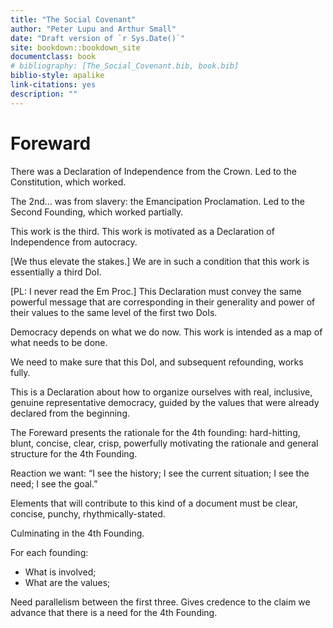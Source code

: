 ```yaml
--- 
title: "The Social Covenant"
author: "Peter Lupu and Arthur Small"
date: "Draft version of `r Sys.Date()`"
site: bookdown::bookdown_site
documentclass: book
# bibliography: [The_Social_Covenant.bib, book.bib]
biblio-style: apalike
link-citations: yes
description: ""
---
```


# Foreward {-}

There was a Declaration of Independence from the Crown. Led to the Constitution, which worked.

The 2nd... was from slavery: the Emancipation Proclamation.  Led to the Second Founding, which worked partially. 

This work is the third. This work is motivated as a Declaration of Independence from autocracy. 

[We thus elevate the stakes.] We are in such a condition that this work is essentially a third DoI.

[PL: I never read the Em Proc.] This Declaration must convey the same powerful message that are corresponding in their generality and power of their values to the same level of the first two DoIs.

Democracy depends on what we do now. This work is intended as a map of what needs to be done.

We need to make sure that this DoI, and subsequent refounding, works fully.

This is a Declaration about how to organize ourselves with real, inclusive, genuine representative democracy, guided by the values that were already declared from the beginning. 


The Foreward presents the rationale for the 4th founding: hard-hitting, blunt, concise, clear, crisp, powerfully motivating the rationale and general structure for the 4th Founding. 

Reaction we want: "I see the history; I see the current situation; I see the need; I see the goal."

Elements that will contribute to this kind of a document must be clear, concise, punchy, rhythmically-stated.

Culminating in the 4th Founding. 

For each founding:

* What is involved;
* What are the values;

Need parallelism between the first three. Gives credence to the claim we advance that there is a need for the 4th Founding.








